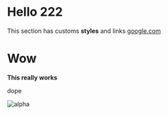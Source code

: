 
<MyLayout>

# Hello 222

This section has customs **styles** and links [google.com](google.com)

</MyLayout>

# Wow

**This really works**

dope

![alpha](https://www.fillmurray.com/640/360)
